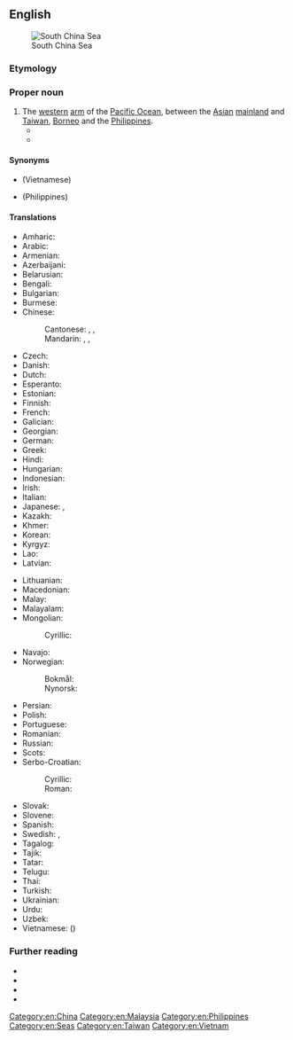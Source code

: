 ==English==
{{wikipedia}}
{{commonscat}}
[[File:Relief Map of South China Sea.png|thumb|South China Sea]]

===Etymology===
{{rfe|en}}

===Proper noun===
{{en-proper noun|head=[[south|South]] [[China]] [[sea|Sea]]}}

# The [[western]] [[arm]] of the [[Pacific Ocean]], between the [[Asian]] [[mainland]] and [[Taiwan]], [[Borneo]] and the [[Philippines]].
#* {{quote-journal
|en
|year=1898
|month=May
|title=The Philippine Islands
|journal=The Locomotive
|url=https://archive.org/details/locomotive19hart/
|volume=XIX
|issue=5
|location=[[Hartford]], Conn.
|publisher=Hartford Steam Boiler Inspection and Insurance Company
|OCLC=42342816
|page=77
|pageurl=https://archive.org/details/locomotive19hart/page/77/
|text=The Philippine Islands are an archipelago southeast of Asia. They extend almost due north and south from Formosa to Borneo, and they separate the '''South China Sea''' from the Pacific Ocean.}}
#* {{quote-book
|en
|year=2015
|last=Cheney
|first=Dick
|authorlink=Dick Cheney
|author2={{w|Liz Cheney}}
|title={{w|Exceptional: Why the World Needs a Powerful America}}
|url=https://archive.org/details/unset0000unse_m7b2/
|publisher={{w|Threshold Editions}}
|ISBN=978-1-5011-1541-7
|OCLC=935894711
|OL=26650505M
|page=222
|pageurl=https://archive.org/details/unset0000unse_m7b2/page/222/
|text=Ignoring international law, the Chinese have claimed sovereignty over most of the '''South China Sea''' and are embarked upon a massive land reclamation and construction program to bolster these claims.}}

====Synonyms====
* {{l|en|East Sea}} (Vietnamese)
* {{l|en|West Philippine Sea}} (Philippines)

====Translations====
{{trans-top|Pacific Ocean, between the Asian mainland and Taiwan, Borneo and the Philippines}}
* Amharic: {{t|am|ደቡብ ቻይና ባሕር}}
* Arabic: {{t|ar|بَحْر الصِّين الْجَنُوبِيّ|m}}
* Armenian: {{t|hy|Հարավ-Չինական ծով}}
* Azerbaijani: {{t|az|Cənubi Çin dənizi}}
* Belarusian: {{t|be|Паўднёва-Кіта́йскае мо́ра|n}}
* Bengali: {{t|bn|দক্ষিণ চীন সাগর}}
* Bulgarian: {{t|bg|Южнокита́йско море́|n}}
* Burmese: {{t|my|တောင်တရုတ်ပင်လယ်}}
* Chinese:
*: Cantonese: {{t|yue|南海|tr=naam4 hoi2}}, {{t|yue|南中國海}}, {{t|yue|南中国海|tr=naam4 zung1 gwok3 hoi2}}
*: Mandarin: {{t+|cmn|南海|tr=Nánhǎi|sc=Hani}}, {{t+|cmn|南中國海}}, {{t+|cmn|南中国海|tr=Nán Zhōngguó Hǎi}}
* Czech: {{t|cs|Jihočínské moře|n}}
* Danish: {{t|da|Sydkinesiske Hav|n}}
* Dutch: {{t+|nl|Zuid-Chinese Zee|f}}
* Esperanto: {{t|eo|Sudĉina Maro}}
* Estonian: {{t|et|Lõuna-Hiina meri}}
* Finnish: {{t|fi|Etelä-Kiinanmeri}}
* French: {{t+|fr|mer de Chine méridionale|f}}
* Galician: {{t|gl|mar da China Meridional|m}}
* Georgian: {{t|ka|სამხრეთ ჩინეთის ზღვა}}
* German: {{t+|de|Südchinesisches Meer|n}}
* Greek: {{t|el|Θάλασσα της Νότιας Κίνας|f}}
* Hindi: {{t|hi|दक्षिणी चीन सागर|m}}
* Hungarian: {{t+|hu|Dél-kínai-tenger}}
* Indonesian: {{t|id|Laut Tiongkok Selatan}}
* Irish: {{t|ga|Muir na Síne Theas|f}}
* Italian: {{t|it|Mar Cinese Meridionale|m}}
* Japanese: {{t|ja|南シナ海|tr=みなみしなかい, Minami Shina-kai}}, {{t|ja|南支那海|tr=みなみしなかい, Minami Shina-kai}}
* Kazakh: {{t|kk|Оңтүстік Қытай теңізі}}
* Khmer: {{t+|km|សមុទ្រចិនខាងត្បូង}}
* Korean: {{t|ko|^남중국해(南中國海)}}
* Kyrgyz: {{t|ky|Түштүк Кытай деңизи}}
* Lao: {{t+|lo|ທະເລຈີນໃຕ້}}
* Latvian: {{t|lv|Dienvidķīnas jūra|f}}
{{trans-mid}}
* Lithuanian: {{t|lt|Pietų Kinijos jūra|f}}
* Macedonian: {{t|mk|Јужнокинеско Море|n}}
* Malay: {{t|ms|Laut China Selatan}}
* Malayalam: {{t|ml|ദക്ഷിണ ചൈനാക്കടൽ}}
* Mongolian:
*: Cyrillic: {{t|mn|Өмнөд Хятадын тэнгис}}
* Navajo: {{t|nv|Tónteel náátsʼósí}}
* Norwegian:
*: Bokmål: {{t|nb|Sørkinahavet|n}}
*: Nynorsk: {{t|nn|Sørkinahavet|n}}
* Persian: {{t|fa|دریای جنوبی چین|tr=daryâ-ye jonubi čin}}
* Polish: {{t+|pl|Morze Południowochińskie|n}}
* Portuguese: {{t|pt|Mar da China Meridional|m}}
* Romanian: {{t|ro|Marea Chinei de Sud|f}}
* Russian: {{t+|ru|Ю́жно-Кита́йское мо́ре|n|}}
* Scots: {{t|sco|Sooth Cheenae Sea}}
* Serbo-Croatian:
*: Cyrillic: {{t|sh|Јужнокинеско море|n}}
*: Roman: {{t|sh|Južnokinesko more|n}}
* Slovak: {{t|sk|Juhočínske more|n}}
* Slovene: {{t|sl|Južnokitajsko morje|n}}
* Spanish: {{t|es|mar de la China Meridional|m}}
* Swedish: {{t|sv|Sydkinesiska sjön|c}}, {{t|sv|Sydkinesiska havet|n}}
* Tagalog: {{t|tl|Timog Dagat Tsina}}
* Tajik: {{t|tg|Баҳри Ҷануби Хитой}}
* Tatar: {{t|tt|Көньяк Кытай диңгезе}}
* Telugu: {{t|te|దక్షిణ చైనా సముద్రం}}
* Thai: {{t|th|ทะเลจีนใต้}}
* Turkish: {{t+|tr|Güney Çin Denizi}}
* Ukrainian: {{t|uk|Південнокита́йське мо́ре|n}}
* Urdu: {{t|ur|بحیرہ جنوبی چین|f|tr=bahīrā janūbī cīn}}
* Uzbek: {{t|uz|Janubiy Xitoy dengizi}}
* Vietnamese: {{t+|vi|Biển Đông}} ({{t|vi|[[㴜]][[東]]}})
{{trans-bottom}}

===Further reading===
* {{R:Collins English Dictionary}}
* {{R:OneLook}}
* {{R:Merriam-Webster Online}}
* {{R:TheFreeDictionary}}

[[Category:en:China]]
[[Category:en:Malaysia]]
[[Category:en:Philippines]]
[[Category:en:Seas]]
[[Category:en:Taiwan]]
[[Category:en:Vietnam]]